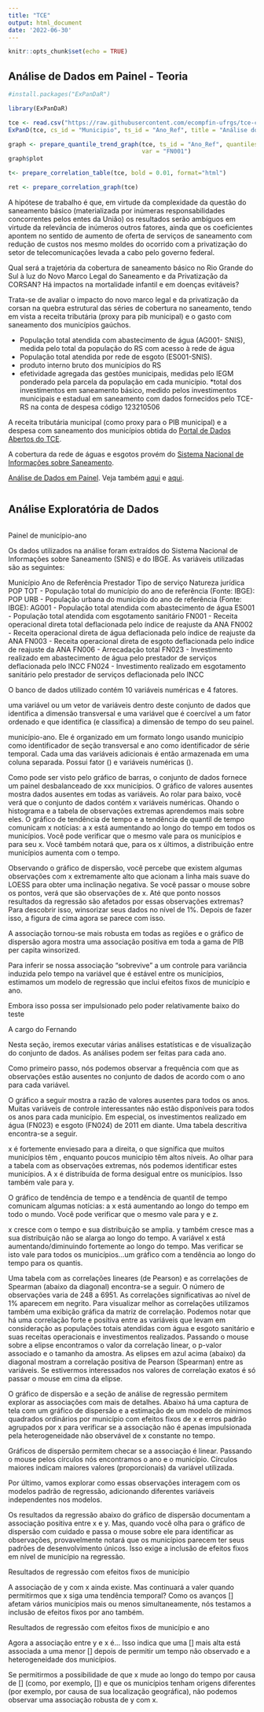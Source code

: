 ---
title: "TCE"
output: html_document
date: '2022-06-30'
---

```{r setup, include=FALSE}
knitr::opts_chunk$set(echo = TRUE)
```

## Análise de Dados em Painel - Teoria

```{r ExPanDaR}
#install.packages("ExPanDaR")

library(ExPanDaR)

tce <- read.csv("https://raw.githubusercontent.com/ecompfin-ufrgs/tce-corsan_privatization/main/Base_com_Variaveis_Reduzidas.csv", encoding = "UTF-8")
ExPanD(tce, cs_id = "Municipio", ts_id = "Ano_Ref", title = "Análise do Painel dos Municípios Gaúchos", export_nb_option = TRUE)

graph <- prepare_quantile_trend_graph(tce, ts_id = "Ano_Ref", quantiles = c(0.05, 0.25, 0.5, 0.75, 0.95), 
                                      var = "FN001")
graph$plot

t<- prepare_correlation_table(tce, bold = 0.01, format="html")

ret <- prepare_correlation_graph(tce)
```


A hipótese de trabalho é que, em virtude da complexidade da questão do saneamento básico (materializada por inúmeras responsabilidades concorrentes pelos entes da União) os resultados serão ambíguos em virtude da relevância de inúmeros outros fatores, ainda que os coeficientes apontem no sentido de aumento de oferta de serviços de saneamento com redução de custos nos mesmo moldes do ocorrido com a privatização do setor de telecomunicações levada a cabo pelo governo federal.

Qual será a trajetória da cobertura de saneamento básico no Rio Grande do Sul à luz do Novo Marco Legal do Saneamento e da Privatização da CORSAN? Há impactos na mortalidade infantil e em doenças evitáveis?

Trata-se de avaliar o impacto do novo marco legal e da privatização da corsan na quebra estrutural das séries de cobertura no saneamento, tendo em vista a receita tributária (proxy para pib municipal) e o gasto com saneamento dos municípios gaúchos.

* População total atendida com abastecimento de água (AG001- SNIS), medida pelo total da população do RS com acesso à rede de água
* População total atendida por rede de esgoto (ES001-SNIS).
* produto interno bruto dos municípios do RS
* efetividade agregada das gestões municipais, medidas pelo IEGM ponderado pela parcela da população em cada município.
*total dos investimentos em saneamento básico, medido pelos investimentos municipais e estadual em saneamento com dados fornecidos pelo TCE-RS na conta de despesa código 123210506

A receita tributária municipal (como proxy para o PIB municipal) e a despesa com saneamento dos municípios obtida do [Portal de Dados Abertos do TCE](http://dados.tce.rs.gov.br/). 

A cobertura da rede de águas e esgotos provém do [Sistema Nacional de Informações sobre Saneamento](http://app4.mdr.gov.br/serieHistorica/#).

 [Análise de Dados em Painel](https://www.kaggle.com/code/jogassen/explore-world-bank-panel-data-with-r/notebook). Veja também [aqui](https://www.r-bloggers.com/2019/12/explore-your-data-with-expand/) e [aqui](https://jgassen.shinyapps.io/expacc/).


```{r cars}

```

## Análise Exploratória de Dados

```{r pressure, echo=FALSE}
```

Painel de município-ano 

Os dados utilizados na análise foram extraídos do Sistema Nacional de Informações sobre Saneamento (SNIS) e do IBGE. As variáveis utilizadas são as seguintes:

Município
Ano de Referência
Prestador
Tipo de serviço
Natureza jurídica
POP TOT - População total do município do ano de referência (Fonte: IBGE):
POP URB - População urbana do município do ano de referência (Fonte: IBGE):
AG001 - População total atendida com abastecimento de água
ES001 - População total atendida com esgotamento sanitário
FN001 - Receita operacional direta total deflacionada pelo índice de reajuste da ANA
FN002 - Receita operacional direta de água deflacionada pelo índice de reajuste da ANA
FN003 - Receita operacional direta de esgoto deflacionada pelo índice de reajuste da ANA
FN006 - Arrecadação total
FN023 - Investimento realizado em abastecimento de água pelo prestador de serviços deflacionada pelo INCC
FN024 - Investimento realizado em esgotamento sanitário pelo prestador de serviços deflacionada pelo INCC

O banco de dados utilizado contém 10 variáveis numéricas e 4 fatores.

uma variável ou um vetor de variáveis dentro deste conjunto de dados que identifica a dimensão transversal e uma variável que é coercível a um fator ordenado e que identifica (e classifica) a dimensão de tempo do seu painel.

município-ano. Ele é organizado em um formato longo usando município como identificador de seção transversal e ano como identificador de série temporal. Cada uma das variáveis adicionais é então armazenada em uma coluna separada. Possui fator () e  variáveis numéricas (). 

Como pode ser visto pelo gráfico de barras, o conjunto de dados fornece um painel desbalanceado de xxx municípios. O gráfico de valores ausentes mostra dados ausentes em todas as variáveis. Ao rolar para baixo, você verá que o conjunto de dados contém x variáveis numéricas. Ohando o histograma e a tabela de observações extremas aprendemos mais sobre eles. O gráfico de tendência de tempo e a tendência de quantil de tempo comunicam x notícias: a x está aumentando ao longo do tempo em todos os municípios. Você pode verificar que o mesmo vale para os municípios e para seu x. Você também notará que, para os x últimos, a distribuição entre municípios aumenta com o tempo.

Observando o gráfico de dispersão, você percebe que existem algumas observações com x extremamente alto que acionam a linha mais suave do LOESS para obter uma inclinação negativa. Se você passar o mouse sobre os pontos, verá que são observações de x. Até que ponto nossos resultados da regressão são afetados por essas observações extremas? Para descobrir isso, winsorizar seus dados no nível de 1\%. Depois de fazer isso, a figura de cima agora se parece com isso.

A associação tornou-se mais robusta em todas as regiões e o gráfico de dispersão agora mostra uma associação positiva em toda a gama de PIB per capita winsorized.

Para inferir se nossa associação “sobrevive” a um controle para variância induzida pelo tempo na variável que é estável entre os municípios, estimamos um modelo de regressão que inclui efeitos fixos de município e ano.

Embora isso possa ser impulsionado pelo poder relativamente baixo do teste 

A cargo do Fernando

Nesta seção, iremos executar várias análises estatísticas e de visualização do conjunto de dados. As análises podem ser feitas para cada ano.

Como primeiro passo, nós podemos observar a frequência com que as observações estão ausentes no conjunto de dados de acordo com o ano para cada variável.

O gráfico a seguir mostra a razão de valores ausentes para todos os anos. Muitas variáveis de controle interessantes não estão disponíveis para todos os anos para cada município. Em especial, os investimentos realizado em água (FN023) e esgoto (FN024) de 2011 em diante. Uma tabela descritiva encontra-se a seguir.



x é fortemente enviesado para a direita, o que significa que muitos municípios têm , enquanto poucos município têm altos níveis. Ao olhar para a tabela com as observações extremas, nós podemos identificar estes municípios.
A x é distribuída de forma desigual entre os municípios. Isso também vale para y.

O gráfico de tendência de tempo e a tendência de quantil de tempo comunicam algumas notícias: a x está aumentando ao longo do tempo em todo o mundo. Você pode verificar que o mesmo vale para y e z. 

x cresce com o tempo e sua distribuição se amplia. y também cresce mas a sua distribuição não se alarga ao longo do tempo. A variável x está aumentando/diminuindo fortemente ao longo do tempo. Mas verificar se isto vale para todos os municípios...um gráfico com a tendência ao longo do tempo para os quantis.

Uma tabela com as correlações lineares (de Pearson) e as correlações de Spearman (abaixo da diagonal) encontra-se a seguir. O número de observações varia de 248 a 6951. As correlações significativas ao nível de 1\% aparecem em negrito. Para visualizar melhor as correlações utilizamos também uma exibição gráfica da matriz de correlação. Podemos notar que há uma correlação forte e positiva entre as variáveis que levam em consideração as populações totais atendidas com água e esgoto sanitário e suas receitas operacionais e investimentos realizados. Passando o mouse sobre a elipse encontramos o valor da correlação linear, o p-valor associado e o tamanho da amostra. As elipses em azul acima (abaixo) da diagonal mostram a correlação positiva de Pearson (Spearman) entre as variáveis. Se estivermos interessados nos valores de correlação exatos é só passar o mouse em cima da elipse.

O gráfico de dispersão e a seção de análise de regressão permitem explorar as associações com mais de detalhes. Abaixo há uma captura de tela com um gráfico de dispersão e a estimação de um modelo de mínimos quadrados ordinários por município com efeitos fixos de x e erros padrão agrupados por x para verificar se a associação não é apenas impulsionada pela heterogeneidade não observável de x constante no tempo.

Gráficos de dispersão permitem checar se a associação é linear. Passando o mouse pelos círculos nós encontramos o ano e o município. Círculos maiores indicam maiores valores (proporcionais) da variável utilizada.

Por último, vamos explorar como essas observações interagem com os modelos padrão de regressão, adicionando diferentes variáveis independentes nos modelos.


Os resultados da regressão abaixo do gráfico de dispersão documentam a associação positiva entre x e y. Mas, quando você olha para o gráfico de dispersão com cuidado e passa o mouse sobre ele para identificar as observações, provavelmente notará que os municípios parecem ter seus padrões de desenvolvimento únicos. Isso exige a inclusão de efeitos fixos em nível de município na regressão.

Resultados de regressão com efeitos fixos de município

A associação de y com x ainda existe. Mas continuará a valer quando permitirmos que x siga uma tendência temporal? Como os avanços [] afetam vários municípios mais ou menos simultaneamente, nós testamos a inclusão de efeitos fixos por ano também.

Resultados de regressão com efeitos fixos de município e ano

Agora a associação entre y e x é... Isso indica que uma [] mais alta está associada a uma menor [] depois de permitir um tempo não observado e a heterogeneidade dos municípios. 

Se permitirmos a possibilidade de que x mude ao longo do tempo por causa de [] (como, por exemplo, []) e que os municípios tenham origens diferentes (por exemplo, por causa de sua localização geográfica), não podemos observar uma associação robusta de y com x.
